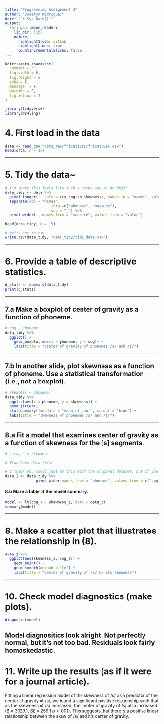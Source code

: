 ```yaml
---
title: "Programming Assignment 4"
author: "Joselyn Rodriguez"
date: "`r Sys.Date()`"
output:
  xaringan::moon_reader:
    lib_dir: libs
    nature:
      highlightStyle: github
      highlightLines: true
      countIncrementalSlides: false
---
```



```r
knitr::opts_chunk$set(
  comment = '',
  fig.width = 6,
  fig.height = 5,
  echo = F, 
  message  = F,
  warning = F,
  fig.retina = 2
)
```

```r
library(tidyverse)
library(ds4ling)
```
# 4. First load in the data
```r
data <- read_csv("data_raw/fricatives/fricatives.csv")
head(data, n = 15)
```

---

# 5. Tidy the data~
```r
# I'm sorry this feels like such a hacky way to do this?
data_tidy <- data %>% 
  pivot_longer(., cols = c(s_cog:sh_skewness), names_to = "names", values_to = "value") %>% 
  separate(col = "names", 
                     into =c("phoneme", "measure"),
                     sep = "_") %>% 
  pivot_wider(., names_from = "measure", values_from = "value")

head(data_tidy, n = 15)

# write out to csv
write.csv(data_tidy, "data_tidy/tidy_data.csv")
```

---

# 6. Provide a table of descriptive statistics.
```r
d_stats <- summary(data_tidy)
print(d_stats)
```

---

## 7.a Make a boxplot of center of gravity as a function of phoneme. 

```r
# cog ~ phoneme
data_tidy %>% 
  ggplot() +
    geom_boxplot(aes(x = phoneme, y = cog)) +
    labs(title = "center of gravity of phonemes /s/ and /ʃ/")
```


---

## 7.b In another slide, plot skewness as a function of phoneme. Use a statistical transformation (i.e., not a boxplot).
```r
# skewness ~ phoneme 
data_tidy %>% 
  ggplot(aes(x = phoneme, y = skewness)) +
  geom_jitter() +
  stat_summary(fun.data = "mean_cl_boot", colour = "blue") +
  labs(title = "skewness of phonemes /s/ and /ʃ/")
```
---

## 8.a Fit a model that examines center of gravity as a function of skewness for the [s] segments. 

```r
# s_cog ~ s_skewness

# Transform data first 

# i think you could just do this with the original dataset, but if you wanted to transform again, it'd be:
data_2 <- data_tidy %>% 
              pivot_wider(names_from = "phoneme", values_from = c("cog", "skewness"))
```


#### 8.b Make a table of the model summary.
```r
model <- lm(cog_s ~ skewness_s, data = data_2)
summary(model)
```

---

# 8. Make a scatter plot that illustrates the relationship in (8).
```r
data_2 %>% 
  ggplot(aes(skewness_s, cog_s)) +
    geom_point() +
    geom_smooth(method = "lm") +
    labs(title = "center of gravity of /s/ by its skewness")
```
---

# 10. Check model diagnostics (make plots).
```r
diagnosis(model)
```

Model diagnositics look alright. Not perfectly normal, but it's not too bad. Residuals look fairly homoskedastic. 
---

# 11. Write up the results (as if it were for a journal article).

Fitting a linear regression model of the skewness of /s/ as a predictor of the center of gravity of /s/, we found a significant positive relationship such that as the skewness of /s/ increased, the center of gravity of /s/ also increased (B = 3029.1, SE = 259.1  p < .001). This suggests that there is a positive linear relationship between the skew of /s/ and it's center of gravity. 



